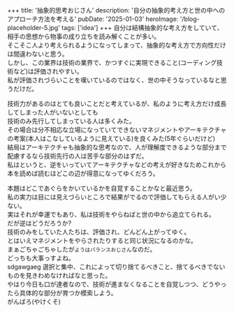
+++
title: '抽象的思考おじさん'
description: '自分の抽象的考え方と世の中へのアプローチ方法を考える'
pubDate: '2025-01-03'
heroImage: '/blog-placeholder-5.jpg'
tags: ['idea']
+++
自分は結構抽象的な考え方をしていて、相手の思想から物事の成り立ちを読み解くことが多い。  
そこそこ人より考えられるようになってしまって、抽象的な考え方で方向性だけは間違わないと思う。  
しかし、この業界は技術の業界で、かつすぐに実現できること(コーディング技術など)は評価されやすい。  
私が評価されづらいことを嘆いているのではなく、世の中そうなっているなと思うだけだ。  

技術力があるのはとても良いことだと考えているが、私のように考え方だけ成長してしまった人がいないとしても  
技術のみ先行してしまっている人は多くみた。  
その場合は分不相応な立場になっていてできないマネジメントやアーキテクチャの考案(本人はこなしているように見えている)を良くみた(5年ぐらいだけど)  
結局はアーキテクチャも抽象的な思考なので、人が理解度できるような部分まで配慮するなら技術先行の人は苦手な部分のはずだ。  
私はというと、逆をいっていてアーキテクチャなどの考えが好きなためこれから本を読めば読むほどこの辺が得意になってゆくだろう。  
  
本題はどこであぐらをかいているかを自覚することかなと最近思う。  
私の実力は目には見えづらいところで結果がでるので評価してもらえる人がい少ない。  
実はそれが幸運でもあり、私は技術をやらねばと世の中から追立てられる。  
だが逆はどうだろうか?  
技術のみをしていた人たちは、評価され、どんどん上がってゆく。  
とはいえマネジメントをやらされたりすると同じ状況になるのかな。  
まぁごちゃごちゃしたが`ようはバランスおじさん`なのだ。  
どっちも大事っすよね。  
sdgawgaeg
選択と集中、これによって切り捨てるべきこと、捨てるべきでないものを見きわめなければなと思った。  
やはり今日も口が達者なので、技術が進まなくなることを自覚しつつ、どうやったら具体的な部分が育つか模索しよう。  
がんばろ(やけくそ)
